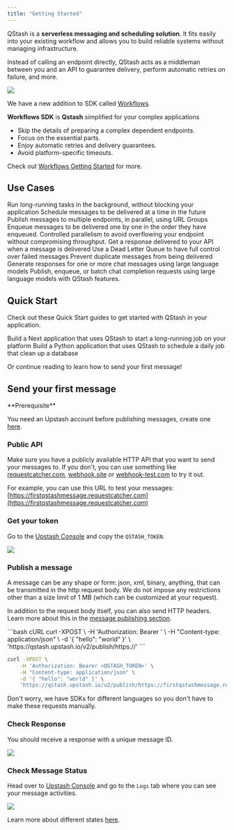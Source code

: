 ```yaml
---
title: "Getting Started"
---
```


QStash is a **serverless messaging and scheduling solution**. It fits easily into your existing workflow and allows you to build reliable systems without managing infrastructure.

Instead of calling an endpoint directly, QStash acts as a middleman between you and an API to guarantee delivery, perform automatic retries on failure, and more.

<Frame>
  <img src="/img/qstash/qstash-benefits.png" />
</Frame>

<Tip href="/qstash/workflows/getstarted" >

We have a new addition to SDK called [Workflows](/qstash/workflows/getstarted).

**Workflows SDK** is **Qstash** simplified for your complex applications

- Skip the details of preparing a complex dependent endpoints.
- Focus on the essential parts.
- Enjoy automatic retries and delivery guarantees.
- Avoid platform-specific timeouts.

Check out [Workflows Getting Started](/qstash/workflows/getstarted) for more.
</Tip>

## Use Cases 

<CardGroup cols={2}>
  <Card title="Background Jobs" icon="share-all" href="/qstash/features/background-jobs">
    Run long-running tasks in the background, without blocking your application
  </Card>
  <Card title="Schedules" icon="calendar-days" href="/qstash/features/schedules">
    Schedule messages to be delivered at a time in the future
  </Card>
  <Card title="Fan out" icon="arrows-maximize" href="/qstash/features/url-groups">
    Publish messages to multiple endpoints, in parallel, using URL Groups
  </Card>
  <Card title="FIFO" icon="right-left" href="/qstash/features/queues#ordered-delivery">
    Enqueue messages to be delivered one by one in the order they have enqueued.
  </Card>
  <Card
    title="Parallelism"
    icon="arrows-up-to-line"
    href="/qstash/features/queues#controlled-parallelism"
  >
    Controlled parallelism to avoid overflowing your endpoint without compromising throughput.
  </Card>
  <Card title="Callbacks" icon="phone" href="/qstash/features/callbacks">
    Get a response delivered to your API when a message is delivered
  </Card>
  <Card title="Retry Failed Jobs" icon="repeat" href="/qstash/features/dlq">
    Use a Dead Letter Queue to have full control over failed messages
  </Card>
  <Card title="Deduplication" icon="copy" href="/qstash/features/deduplication">
    Prevent duplicate messages from being delivered
  </Card>
  <Card title="LLM" icon="message" href="/qstash/features/llm">
    Generate responses for one or more chat messages using large language models
  </Card>
  <Card
    title="LLM Integrations"
    icon="shapes"
    href="/qstash/features/llm#integrations-with-qstash-apis"
  >
    Publish, enqueue, or batch chat completion requests using large language models with QStash
    features.
  </Card>
</CardGroup>

## Quick Start

Check out these Quick Start guides to get started with QStash in your application.

<CardGroup cols={2}>
  <Card title="Next.js" icon="node-js" href="/qstash/quickstarts/vercel-nextjs">
    Build a Next application that uses QStash to start a long-running job on your platform
  </Card>
  <Card title="Python" icon="python" href="/qstash/quickstarts/python-vercel">
    Build a Python application that uses QStash to schedule a daily job that clean up a database
  </Card>
</CardGroup>

Or continue reading to learn how to send your first message!

## Send your first message

<Check>
**Prerequisite**

You need an Upstash account before publishing messages, create one
[here](https://console.upstash.com).

</Check>

### Public API

Make sure you have a publicly available HTTP API that you want to send your
messages to. If you don't, you can use something like
[requestcatcher.com](https://requestcatcher.com/), [webhook.site](https://webhook.site/) or
[webhook-test.com](https://webhook-test.com/) to try it out.

For example, you can use this URL to test your messages: [https://firstqstashmessage.requestcatcher.com](https://firstqstashmessage.requestcatcher.com)

### Get your token

Go to the [Upstash Console](https://console.upstash.com/qstash) and copy the
`QSTASH_TOKEN`.

<Frame>
  <img src="/img/qstash/rest_token.png" />
</Frame>

### Publish a message

A message can be any shape or form: json, xml, binary, anything, that can be
transmitted in the http request body. We do not impose any restrictions other
than a size limit of 1 MB (which can be customized at your request).

In addition to the request body itself, you can also send HTTP headers. Learn
more about this in the [message publishing section](/qstash/howto/publishing).

<CodeGroup>
```bash cURL
curl -XPOST \
    -H 'Authorization: Bearer <QSTASH_TOKEN>' \
    -H "Content-type: application/json" \
    -d '{ "hello": "world" }' \
    'https://qstash.upstash.io/v2/publish/https://<your-api-url>'
```

```bash cURL RequestCatcher
curl -XPOST \
    -H 'Authorization: Bearer <QSTASH_TOKEN>' \
    -H "Content-type: application/json" \
    -d '{ "hello": "world" }' \
    'https://qstash.upstash.io/v2/publish/https://firstqstashmessage.requestcatcher.com/test'
```

</CodeGroup>

Don't worry, we have SDKs for different languages so you don't
have to make these requests manually.

### Check Response

You should receive a response with a unique message ID.

<Frame>
  <img src="/img/qstash/reqcatcher.png" />
</Frame>

### Check Message Status

Head over to [Upstash Console](https://console.upstash.com/qstash) and go to the
`Logs` tab where you can see your message activities.

<Frame>
  <img src="/img/qstash/log.png" />
</Frame>

Learn more about different states [here](/qstash/howto/debug-logs).
